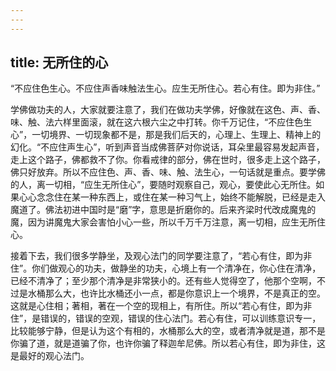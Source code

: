 ```yaml
---
---
---
```

title: 无所住的心
---




“不应住色生心。不应住声香味触法生心。应生无所住心。若心有住。即为非住。”

学佛做功夫的人，大家就要注意了，我们在做功夫学佛，好像就在这色、声、香、味、触、法六样里面滚，就在这六根六尘之中打转。你千万记住，“不应住色生心”，一切境界、一切现象都不是，那是我们后天的，心理上、生理上、精神上的幻化。“不应住声生心”，听到声音当成佛菩萨对你说话，耳朵里最容易发起声音，走上这个路子，佛都救不了你。你看戒律的部分，佛在世时，很多走上这个路子，佛只好放弃。所以不应住色、声、香、味、触、法生心，一句话就是重点。要学佛的人，离一切相，“应生无所住心”，要随时观察自己，观心，要使此心无所住。如果心心念念住在某一种东西上，或住在某一种习气上，始终不能解脱，已经是走入魔道了。佛法初进中国时是“磨”字，意思是折磨你的。后来齐梁时代改成魔鬼的魔，因为讲魔鬼大家会害怕小心一些，所以千万千万注意，离一切相，应生无所住心。

接着下去，我们很多学静坐，及观心法门的同学要注意了，“若心有住，即为非住”。你们做观心的功夫，做静坐的功夫，心境上有一个清净在，你心住在清净，已经不清净了；至少那个清净是非常狭小的。还有些人觉得空了，他那个空啊，不过是水桶那么大，也许比水桶还小一点，都是你意识上一个境界，不是真正的空。这就是心住相；著相，著在一个空的现相上，有所住。所以“若心有住，即为非住”，是错误的，错误的空观，错误的住心法门。若心有住，可以训练意识专一，比较能够宁静，但是认为这个有相的，水桶那么大的空，或者清净就是道，那不是你骗了道，就是道骗了你，也许你骗了释迦牟尼佛。所以若心有住，即为非住，这是最好的观心法门。